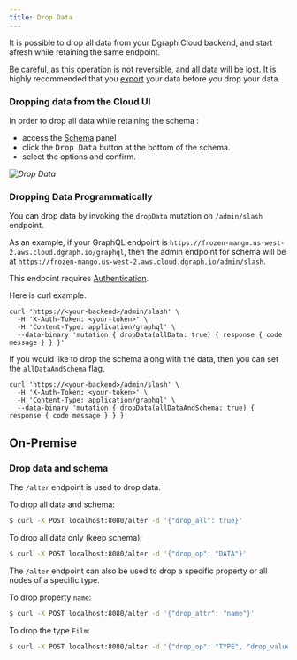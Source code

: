 ```yaml
---
title: Drop Data
---
```


It is possible to drop all data from your Dgraph Cloud backend, and start afresh
while retaining the same endpoint.

Be careful, as this operation is not reversible, and all data will be lost. It
is highly recommended that you [export](/admin/import-export) your data before
you drop your data.

### Dropping data from the Cloud UI

In order to drop all data while retaining the schema :

- access the [Schema](https://cloud.dgraph.io/_/schema) panel
- click the <kbd>Drop Data</kbd> button at the bottom of the schema.
- select the options and confirm.

_![Drop Data](/images/drop-data.png)_

### Dropping Data Programmatically

You can drop data by invoking the `dropData` mutation on `/admin/slash`
endpoint.

As an example, if your GraphQL endpoint is
`https://frozen-mango.us-west-2.aws.cloud.dgraph.io/graphql`, then the admin
endpoint for schema will be at
`https://frozen-mango.us-west-2.aws.cloud.dgraph.io/admin/slash`.

This endpoint requires [Authentication](./cloud/admin/authentication).

Here is curl example.

```
curl 'https://<your-backend>/admin/slash' \
  -H 'X-Auth-Token: <your-token>' \
  -H 'Content-Type: application/graphql' \
  --data-binary 'mutation { dropData(allData: true) { response { code message } } }'
```

If you would like to drop the schema along with the data, then you can set the
`allDataAndSchema` flag.

```
curl 'https://<your-backend>/admin/slash' \
  -H 'X-Auth-Token: <your-token>' \
  -H 'Content-Type: application/graphql' \
  --data-binary 'mutation { dropData(allDataAndSchema: true) { response { code message } } }'
```

## On-Premise

### Drop data and schema

The `/alter` endpoint is used to drop data.

To drop all data and schema:

```sh
$ curl -X POST localhost:8080/alter -d '{"drop_all": true}'
```

To drop all data only (keep schema):

```sh
$ curl -X POST localhost:8080/alter -d '{"drop_op": "DATA"}'
```

The `/alter` endpoint can also be used to drop a specific property or all nodes
of a specific type.

To drop property `name`:

```sh
$ curl -X POST localhost:8080/alter -d '{"drop_attr": "name"}'
```

To drop the type `Film`:

```sh
$ curl -X POST localhost:8080/alter -d '{"drop_op": "TYPE", "drop_value": "Film"}'
```
